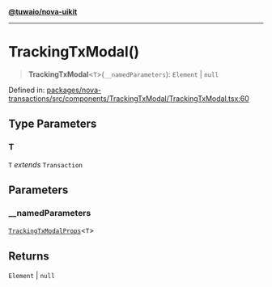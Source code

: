 [**@tuwaio/nova-uikit**](../../../README.md)

***

# TrackingTxModal()

> **TrackingTxModal**\<`T`\>(`__namedParameters`): `Element` \| `null`

Defined in: [packages/nova-transactions/src/components/TrackingTxModal/TrackingTxModal.tsx:60](https://github.com/TuwaIO/nova-uikit/blob/7f0ff6ef37314bbc0683c9566de3b0a1bfe718dc/packages/nova-transactions/src/components/TrackingTxModal/TrackingTxModal.tsx#L60)

## Type Parameters

### T

`T` *extends* `Transaction`

## Parameters

### \_\_namedParameters

[`TrackingTxModalProps`](../type-aliases/TrackingTxModalProps.md)\<`T`\>

## Returns

`Element` \| `null`
